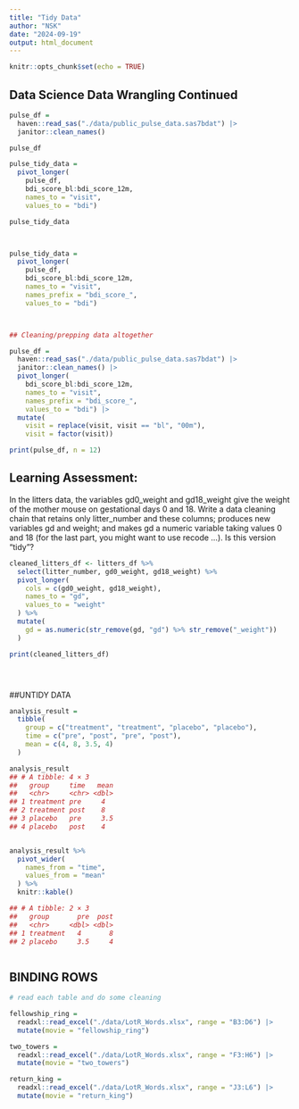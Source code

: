 ```yaml
---
title: "Tidy Data"
author: "NSK"
date: "2024-09-19"
output: html_document
---
```


```r
knitr::opts_chunk$set(echo = TRUE)
```


## Data Science Data Wrangling Continued

```r

pulse_df = 
  haven::read_sas("./data/public_pulse_data.sas7bdat") |>
  janitor::clean_names()

pulse_df

pulse_tidy_data = 
  pivot_longer(
    pulse_df, 
    bdi_score_bl:bdi_score_12m,
    names_to = "visit", 
    values_to = "bdi")

pulse_tidy_data



pulse_tidy_data = 
  pivot_longer(
    pulse_df, 
    bdi_score_bl:bdi_score_12m,
    names_to = "visit", 
    names_prefix = "bdi_score_",
    values_to = "bdi")



## Cleaning/prepping data altogether

pulse_df = 
  haven::read_sas("./data/public_pulse_data.sas7bdat") |>
  janitor::clean_names() |>
  pivot_longer(
    bdi_score_bl:bdi_score_12m,
    names_to = "visit", 
    names_prefix = "bdi_score_",
    values_to = "bdi") |>
  mutate(
    visit = replace(visit, visit == "bl", "00m"),
    visit = factor(visit)) 

print(pulse_df, n = 12)

```


## Learning Assessment:
In the litters data, the variables gd0_weight and gd18_weight give the weight of the mother mouse on gestational days 0 and 18. Write a data cleaning chain that retains only litter_number and these columns; produces new variables gd and weight; and makes gd a numeric variable taking values 0 and 18 (for the last part, you might want to use recode …). Is this version “tidy”?


```r

cleaned_litters_df <- litters_df %>%
  select(litter_number, gd0_weight, gd18_weight) %>%
  pivot_longer(
    cols = c(gd0_weight, gd18_weight),
    names_to = "gd",
    values_to = "weight"
  ) %>%
  mutate(
    gd = as.numeric(str_remove(gd, "gd") %>% str_remove("_weight"))
  )

print(cleaned_litters_df)





```

##UNTIDY DATA

```r


analysis_result = 
  tibble(
    group = c("treatment", "treatment", "placebo", "placebo"),
    time = c("pre", "post", "pre", "post"),
    mean = c(4, 8, 3.5, 4)
  )

analysis_result
## # A tibble: 4 × 3
##   group     time   mean
##   <chr>     <chr> <dbl>
## 1 treatment pre     4  
## 2 treatment post    8  
## 3 placebo   pre     3.5
## 4 placebo   post    4


analysis_result %>%
  pivot_wider(
    names_from = "time", 
    values_from = "mean"
  ) %>%
  knitr::kable()

## # A tibble: 2 × 3
##   group       pre  post
##   <chr>     <dbl> <dbl>
## 1 treatment   4       8
## 2 placebo     3.5     4



```




## BINDING ROWS

```r

# read each table and do some cleaning

fellowship_ring = 
  readxl::read_excel("./data/LotR_Words.xlsx", range = "B3:D6") |>
  mutate(movie = "fellowship_ring")

two_towers = 
  readxl::read_excel("./data/LotR_Words.xlsx", range = "F3:H6") |>
  mutate(movie = "two_towers")

return_king = 
  readxl::read_excel("./data/LotR_Words.xlsx", range = "J3:L6") |>
  mutate(movie = "return_king")


```
